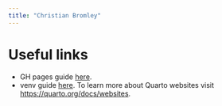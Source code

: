 ```yaml
---
title: "Christian Bromley"
---
```




# Useful links

* GH pages guide [here](https://quarto.org/docs/publishing/github-pages.html). 
* venv guide [here](https://quarto.org/docs/projects/virtual-environments.html). 
To learn more about Quarto websites visit <https://quarto.org/docs/websites>. 
